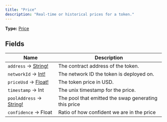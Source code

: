 ```yaml
---
title: "Price"
description: "Real-time or historical prices for a token."
---
```


**Type:** [Price](/api-reference/types/price)

## Fields

| Name | Description |
|------|-------------|
| `address` → [String!](/api-reference/types/string) | The contract address of the token. |
| `networkId` → [Int!](/api-reference/types/int) | The network ID the token is deployed on. |
| `priceUsd` → [Float!](/api-reference/types/float) | The token price in USD. |
| `timestamp` → Int | The unix timestamp for the price. |
| `poolAddress` → [String!](/api-reference/types/string) | The pool that emitted the swap generating this price |
| `confidence` → Float | Ratio of how confident we are in the price |

